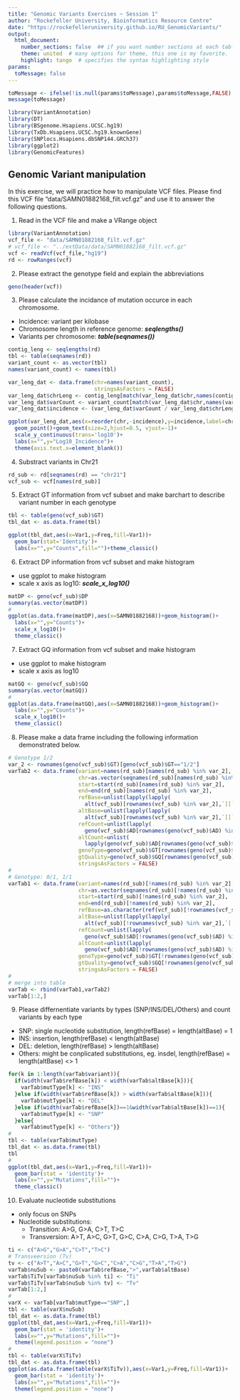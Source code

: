 ```yaml
---
title: "Genomic Variants Exercises ~ Session 1"
author: "Rockefeller University, Bioinformatics Resource Centre"
date: "https://rockefelleruniversity.github.io/RU_GenomicVariants/"
output: 
  html_document:
    number_sections: false  ## if you want number sections at each table header
    theme: united  # many options for theme, this one is my favorite.
    highlight: tango  # specifies the syntax highlighting style
params:
  toMessage: false    
---
```


```r
toMessage <- ifelse(!is.null(params$toMessage),params$toMessage,FALSE)
message(toMessage)
```

```r
library(VariantAnnotation)
library(DT)
library(BSgenome.Hsapiens.UCSC.hg19)
library(TxDb.Hsapiens.UCSC.hg19.knownGene)
library(SNPlocs.Hsapiens.dbSNP144.GRCh37)
library(ggplot2)
library(GenomicFeatures)
```

## Genomic Variant manipulation

In this exercise, we will practice how to manipulate VCF files. Please find this VCF file "data/SAMN01882168_filt.vcf.gz" and use it to answer the following questions.

1. Read in the VCF file and make a VRange object

```r
library(VariantAnnotation)
vcf_file <- "data/SAMN01882168_filt.vcf.gz"
# vcf_file <- "../extData/data/SAMN01882168_filt.vcf.gz"
vcf <- readVcf(vcf_file,"hg19")
rd <- rowRanges(vcf)
```

2. Please extract the genotype field  and explain the abbreviations

```r
geno(header(vcf))
```

3. Please calculate the incidance of mutation occurce in each chromosome.
  - Incidence: variant per kilobase
  - Chromosome length in reference genome: ***seqlengths()***
  - Variants per chromosome: ***table(seqnames())***

```r
contig_leng <- seqlengths(rd)
tbl <- table(seqnames(rd))
variant_count <- as.vector(tbl)
names(variant_count) <- names(tbl)

var_leng_dat <- data.frame(chr=names(variant_count),
                           stringsAsFactors = FALSE)
var_leng_dat$chrLeng <- contig_leng[match(var_leng_dat$chr,names(contig_leng))]
var_leng_dat$varCount <- variant_count[match(var_leng_dat$chr,names(variant_count))]
var_leng_dat$incidence <- (var_leng_dat$varCount / var_leng_dat$chrLeng) * 1000

ggplot(var_leng_dat,aes(x=reorder(chr,-incidence),y=incidence,label=chr))+
  geom_point()+geom_text(size=2,hjust=0.5, vjust=-1)+
  scale_y_continuous(trans='log10')+
  labs(x="",y="Log10_Incidence")+
  theme(axis.text.x=element_blank())
```

4. Substract variants in Chr21

```r
rd_sub <- rd[seqnames(rd) == "chr21"]
vcf_sub <- vcf[names(rd_sub)]
```

5. Extract GT information from vcf subset and make barchart to describe variant number in each genotype

```r
tbl <- table(geno(vcf_sub)$GT)
tbl_dat <- as.data.frame(tbl)

ggplot(tbl_dat,aes(x=Var1,y=Freq,fill=Var1))+
  geom_bar(stat='Identity')+
  labs(x="",y="Counts",fill="")+theme_classic()
```

6. Extract DP information from vcf subset and make histogram
  - use ggplot to make histogram
  - scale x axis as log10: ***scale_x_log10()***

```r
matDP <- geno(vcf_sub)$DP
summary(as.vector(matDP))
#
ggplot(as.data.frame(matDP),aes(x=SAMN01882168))+geom_histogram()+
  labs(x="",y="Counts")+
  scale_x_log10()+
  theme_classic()
```

7. Extract GQ information from vcf subset and make histogram
  - use ggplot to make histogram
  - scale x axis as log10

```r
matGQ <- geno(vcf_sub)$GQ
summary(as.vector(matGQ))
#
ggplot(as.data.frame(matGQ),aes(x=SAMN01882168))+geom_histogram()+
  labs(x="",y="Counts")+
  scale_x_log10()+
  theme_classic()
```

8. Please make a data frame including the following information demonstrated below.

```r
# Genotype 1/2
var_2 <- rownames(geno(vcf_sub)$GT)[geno(vcf_sub)$GT=="1/2"]
varTab2 <- data.frame(variant=names(rd_sub)[names(rd_sub) %in% var_2],
                      chr=as.vector(seqnames(rd_sub)[names(rd_sub) %in% var_2]),
                      start=start(rd_sub)[names(rd_sub) %in% var_2],
                      end=end(rd_sub)[names(rd_sub) %in% var_2],
                      refBase=unlist(lapply(lapply(
                        alt(vcf_sub)[rownames(vcf_sub) %in% var_2],`[[`,1),as.character)),
                      altBase=unlist(lapply(lapply(
                        alt(vcf_sub)[rownames(vcf_sub) %in% var_2],`[[`,2),as.character)),
                      refCount=unlist(lapply(
                        geno(vcf_sub)$AD[rownames(geno(vcf_sub)$AD) %in% var_2],`[[`,2)),
                      altCount=unlist(
                        lapply(geno(vcf_sub)$AD[rownames(geno(vcf_sub)$AD) %in% var_2],`[[`,3)),
                      genoType=geno(vcf_sub)$GT[rownames(geno(vcf_sub)$GT) %in% var_2],
                      gtQuality=geno(vcf_sub)$GQ[rownames(geno(vcf_sub)$GQ) %in% var_2],
                      stringsAsFactors = FALSE)
#
# Genotype: 0/1, 1/1
varTab1 <- data.frame(variant=names(rd_sub)[!names(rd_sub) %in% var_2],
                      chr=as.vector(seqnames(rd_sub)[!names(rd_sub) %in% var_2]),
                      start=start(rd_sub)[!names(rd_sub) %in% var_2],
                      end=end(rd_sub)[!names(rd_sub) %in% var_2],
                      refBase=as.character(ref(vcf_sub)[!rownames(vcf_sub) %in% var_2]),
                      altBase=unlist(lapply(lapply(
                        alt(vcf_sub)[!rownames(vcf_sub) %in% var_2],`[[`,1),as.character)),
                      refCount=unlist(lapply(
                        geno(vcf_sub)$AD[!rownames(geno(vcf_sub)$AD) %in% var_2],`[[`,1)),
                      altCount=unlist(lapply(
                        geno(vcf_sub)$AD[!rownames(geno(vcf_sub)$AD) %in% var_2],`[[`,2)),
                      genoType=geno(vcf_sub)$GT[!rownames(geno(vcf_sub)$GT) %in% var_2],
                      gtQuality=geno(vcf_sub)$GQ[!rownames(geno(vcf_sub)$GQ) %in% var_2],
                      stringsAsFactors = FALSE)
#
# merge into table
varTab <- rbind(varTab1,varTab2)
varTab[1:2,]
```

9. Please differnentiate variants by types (SNP/INS/DEL/Others) and count variants by each type 
  - SNP: single nucleotide substitution, length(refBase) = length(altBase) = 1
  - INS: insertion, length(refBase) < length(altBase)
  - DEL: deletion, length(refBase) > length(altBase)
  - Others: might be conplicated substitutions, eg. insdel, length(refBase) = length(altBase) <> 1

```r
for(k in 1:length(varTab$variant)){
  if(width(varTab$refBase[k]) < width(varTab$altBase[k])){
    varTab$mutType[k] <- "INS"
  }else if(width(varTab$refBase[k]) > width(varTab$altBase[k])){
    varTab$mutType[k] <- "DEL"
  }else if(width(varTab$refBase[k])==1&width(varTab$altBase[k])==1){
    varTab$mutType[k] <- "SNP"
  }else{
    varTab$mutType[k] <- "Others"}}
#
tbl <- table(varTab$mutType)
tbl_dat <- as.data.frame(tbl)
tbl
#
ggplot(tbl_dat,aes(x=Var1,y=Freq,fill=Var1))+
  geom_bar(stat = 'identity')+
  labs(x="",y="Mutations",fill="")+
  theme_classic()
```

10. Evaluate nucleotide substitutions
  - only focus on SNPs
  - Nucleotide substitutions: 
    + Transition: A>G, G>A, C>T, T>C
    + Transversion: A>T, A>C, G>T, G>C, C>A, C>G, T>A, T>G
  
```r
ti <- c("A>G","G>A","C>T","T>C")
# Transveersion (Tv)
tv <- c("A>T","A>C","G>T","G>C","C>A","C>G","T>A","T>G")
varTab$nuSub <- paste0(varTab$refBase,">",varTab$altBase)
varTab$TiTv[varTab$nuSub %in% ti] <- "Ti"
varTab$TiTv[varTab$nuSub %in% tv] <- "Tv"
varTab[1:2,]
#
varX <- varTab[varTab$mutType=="SNP",]
tbl <- table(varX$nuSub)
tbl_dat <- as.data.frame(tbl)
ggplot(tbl_dat,aes(x=Var1,y=Freq,fill=Var1))+
  geom_bar(stat = 'identity')+
  labs(x="",y="Mutations",fill="")+
  theme(legend.position = "none")
#
tbl <- table(varX$TiTv)
tbl_dat <- as.data.frame(tbl)
ggplot(as.data.frame(table(varX$TiTv)),aes(x=Var1,y=Freq,fill=Var1))+
  geom_bar(stat = 'identity')+
  labs(x="",y="Mutations",fill="")+
  theme(legend.position = "none")
```
